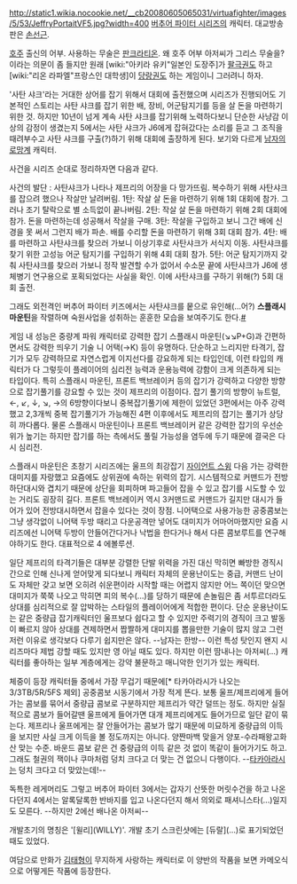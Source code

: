 http://static1.wikia.nocookie.net/__cb20080605065031/virtuafighter/images/5/53/JeffryPortaitVF5.jpg?width=400
[[버추어 파이터 시리즈]]의 캐릭터. 대교방송판은 [[손선근]].

[[호주]] 출신의 어부. 사용하는 무술은 [[판크라티온]]. 왜 호주 어부 아저씨가 그리스 무술을? 이라는 의문이 좀 들지만 원래 [wiki:"아키라 유키"일본인 도장주]가 [[팔극권]]도 하고 [wiki:"리온 라파엘"프랑스인 대학생]이 [[당랑권]]도 하는 게임이니 그러려니 하자.

'사탄 샤크'라는 거대한 상어를 잡기 위해서 대회에 출전했으며 시리즈가 진행되어도 기본적인 스토리는 사탄 샤크를 잡기 위한 배, 장비, 어군탐지기를 등을 살 돈을 마련하기 위한 것. 하지만 10년이 넘게 계속 사탄 샤크를 잡기위해 노력하다보니 단순한 사냥감 이상의 감정이 생겼는지 5에서는 사탄 샤크가 J6에게 잡혀갔다는 소리를 듣고 그 조직을 때려부수고 사탄 샤크를 구출(?)하기 위해 대회에 출장하게 된다. 보기와 다르게 [[남자의 로망]]계 캐릭터.

사건을 시리즈 순대로 정리하자면 다음과 같다.

사건의 발단 : 사탄샤크가 나타나 제프리의 어장을 다 망가뜨림. 복수하기 위해 사탄샤크를 잡으려 했으나 작살만 날려버림.
1탄: 작살 살 돈을 마련하기 위해 1회 대회에 참가. 그러나 조기 탈락으로 별 소득없이 끝나버림.
2탄: 작살 살 돈을 마련하기 위해 2회 대회에 참가. 돈을 마련하는데 성공해서 작살을 구매.
3탄: 작살을 구입하고 보니 그간 배에 신경을 못 써서 그런지 배가 파손. 배를 수리할 돈을 마련하기 위해 3회 대회 참가.
4탄: 배를 마련하고 사탄샤크를 찾으러 가보니 이상기후로 사탄샤크가 서식지 이동. 사탄샤크를 찾기 위한 고성능 어군 탐지기를 구입하기 위해 4회 대회 참가.
5탄: 어군 탐지기까지 갖춰 사탄샤크를 찾으러 가보니 정작 발견할 수가 없어서 수소문 끝에 사탄샤크가 J6에 생체병기 연구용으로 포획되었다는 사실을 확인. 이에 사탄샤크를 구하기 위해(?) 5회 대회 출전.
     
그래도 외전격인 버추어 파이터 키즈에서는 사탄샤크를 뭍으로 유인해(...어?) '''스플래시 마운틴'''을 작렬하며 숙원사업을 성취하는 훈훈한 모습을 보여주기도 한다.[http://www.youtube.com/watch?v=CJkjoLKqAlg #] 

게임 내 성능은 중량계 파워 캐릭터로 강력한 잡기 스플래시 마운틴(↘↘P+G)과 간편하면서도 강력한 띄우기 기술 니 어택(→K) 등이 유명하다. 단순하고 느리지만 타격기, 잡기가 모두 강력하므로 자연스럽게 이지선다를 강요하게 되는 타입인데, 이런 타입의 캐릭터가 다 그렇듯이 플레이어의 심리전 능력과 운용능력에 강함이 크게 의존하게 되는 타입이다. 특히 스플래시 마운틴, 프론트 백브레이커 등의 잡기가 강력하고 다양한 방향으로 잡기풀기를 강요할 수 있는 것이 제프리의 이점이다. 잡기 풀기의 방향이 뉴트럴, ←, ↙, ↓, ↘, →의 6방향이다보니 중복잡기풀기에 제한이 있었던 3편에서는 아주 강력했고 2,3개씩 중복 잡기풀기가 가능해진 4편 이후에서도 제프리의 잡기는 풀기가 상당히 까다롭다. 물론 스플래시 마운틴이나 프론트 백브레이커 같은 강력한 잡기의 우선순위가 높기는 하지만 잡기를 하는 측에서도 풀릴 가능성을 염두에 두기 때문에 결국은 다시 심리전.

스플래시 마운틴은 초창기 시리즈에는 울프의 최강잡기 [[자이언트 스윙]] 다음 가는 강력한 대미지를 자랑했고 요즘에도 상위권에 속하는 위력의 잡기. 시스템적으로 커맨드가 전방 하단대시와 겹치기 때문에 상단을 회피하며 파고들어 잡을 수 있고 잡기를 시도할 수 있는 거리도 굉장히 길다. 프론트 백브레이커 역시 3커맨드로 커맨드가 길지만 대시가 들어가 있어 전방대시하면서 잡을수 있다는 것이 장점. 니어택으로 사용가능한 공중콤보는 그냥 생각없이 니어택 두방 때리고 다운공격만 넣어도 대미지가 어마어마했지만 요즘 시리즈에선 니어택 두방이 안들어간다거나 낙법을 한다거나 해서 다른 콤보루트를 연구해야하기도 한다. 대표적으로 4 에볼루션.

일단 제프리의 타격기들은 대부분 강렬한 단발 위력을 가진 대신 막히면 빠방한 경직시간으로 인해 신나게 얻어맞게 되다보니 캐릭터 자체의 운용난이도는 중급, 커맨드 난이도 자체만 갖고 보면 오히려 쉬운편이라 시작할 때는 어렵지 않지만 어느 쪽이던 맞으면 대미지가 쭉쭉 나오고 막히면 피의 복수(...)를 당하기 때문에 손놀림은 좀 서투르더라도 상대를 심리적으로 잘 압박하는 스타일의 플레이어에게 적합한 편이다. 단순 운용난이도는 같은 중량급 잡기캐릭터인 울프보다 쉽다고 할 수 있지만 주력기의 경직이 크고 발동이 빠르지 않아 상대를 견제하면서 짭짤하게 대미지를 뽑을만한 기술이 많지 않고 그런저런 이유로 생각보다 다루기 쉽지만은 않다. --남자는 한방-- 이런 특성 탓인지 왠지 시리즈마다 제법 강할 때도 있지만 영 아닐 때도 있다. 하지만 이런 땀내나는 아저씨(...) 캐릭터를 좋아하는 일부 계층에게는 강약 불문하고 매니악한 인기가 있는 캐릭터.

체중이 등장 캐릭터들 중에서 가장 무겁기 때문에[* 타카아라시가 나오는 3/3TB/5R/5FS 제외] 공중콤보 시동기에서 가장 적게 뜬다. 보통 울프/제프리에게 들어가는 콤보를 묶어서 중량급 콤보로 구분하지만 제프리가 약간 덜뜨는 정도. 하지만 실질적으로 콤보가 들어갈땐 울프에게 들어가면 대개 제프리에게도 들어가므로 일단 같이 묶는다. 제프리나 울프에게는 잘 안들어가는 콤보가 많기 때문에 미묘하게 중량급의 이득을 보지만 사실 크게 이득을 볼 정도까지는 아니다. 양짠마백 맞을거 양포-수라패왕고화산 맞는 수준. 바운드 콤보 같은 건 중량급의 이득 같은 것 없이 똑같이 들어가기도 하고. 그래도 철권의 잭이나 쿠마처럼 덩치 크다고 더 맞는 건 없으니 다행이다. --[[타카아라시]]는 덩치 크다고 더 맞았는데!--

독특한 레게머리도 그렇고 버추어 파이터 3에서는 갑자기 산뜻한 머릿수건을 하고 나온다던지 4에서는 알록달록한 반바지를 입고 나온다던지 해서 의외로 패셔니스타(...)일지도 모른다. --하지만 2에선 배나온 아저씨--

개발초기의 명칭은 '[윌리](WILLY)'. 개발 초기 스크린샷에는 [듀랄](...)로 표기되었던 때도 있었다.

여담으로 만화가 [[김태형]]이 무지하게 사랑하는 캐릭터로 이 양반의 작품을 보면 카메오식으로 어떻게든 작품에 등장한다. 
